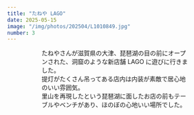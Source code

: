 ```yaml
---
title: "たねや LAGO"
date: 2025-05-15
image: "/img/photos/202504/L1010849.jpg"
number: 3
---
```




<Figure
  h="7"
  space="1"
  src="/img/photos/202504/L1010849.jpg"
  alt="たねや LAGO"
  />
<Grid
  w="5"
  class="-fx_between_start">
  <Figure
    w="5" h="6"
    src="/img/photos/202504/L1010860.jpg"
    alt="たねや LAGO"  
    />
  <Grid
  w="2" h="2">
    <p class="-text-xs">たねやさんが滋賀県の大津、琵琶湖の目の前にオープンされた、洞窟のような新店舗 LAGO に遊びに行きました。<br />
    提灯がたくさん吊ってある店内は内装が素敵で居心地のいい雰囲気。<br />
    里山を再現したという琵琶湖に面したお店の前もテーブルやベンチがあり、ほのぼの心地いい場所でした。</p>
  </Grid>
</Grid>
<Grid
  w="5">
  <Figure
    w="4" h="6" space="1"
    src="/img/photos/202504/L1010851.jpg"
    alt="たねや LAGO"  
    />
</Grid>
<Grid
  w="6">
  <Figure
    w="4" h="6" space="2"
    src="/img/photos/202504/L1010891.jpg"
    alt="たねや LAGO"  
    />
</Grid>